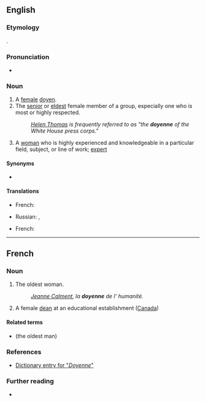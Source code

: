 {{also|doyenné}}

==English==

===Etymology===
{{bor|en|fr|doyenne}}.

===Pronunciation===
* {{rhymes|ɛn|lang=en}}

===Noun===
{{en-noun}}

# A [[female]] [[doyen]].
# The [[senior]] or [[eldest]] female member of a group, especially one who is most or highly respected.
#: ''[[w:Helen Thomas|Helen Thomas]] is frequently referred to as "the '''doyenne''' of the White House press corps."''
# A [[woman]] who is highly experienced and knowledgeable in a particular field, subject, or line of work; [[expert]]

====Synonyms====
* {{l|en|grande dame}}

====Translations====
{{trans-top|female doyen}}
* French: {{t+|fr|doyenne|f}}
{{trans-mid}}
* Russian: {{t+|ru|специали́стка|f}}, {{t+|ru|профессиона́лка|f}}
{{trans-bottom}}

{{trans-top|oldest female in group}}
* French: {{t+|fr|doyenne|f}}
{{trans-mid}}
{{trans-bottom}}

----

==French==

===Noun===
{{fr-noun|f}}

# The oldest woman.
#: ''[[w:Jeanne Calment|Jeanne Calment]], la '''doyenne''' de l' humanité.''
# A female [[dean]] at an educational establishment ([[Canada]])

====Related terms====
* {{l|fr|doyen}} (the oldest man)

===References===
* [http://www.bartleby.com/61/19/D0371900.html Dictionary entry for "''Doyenne''"]

===Further reading===
* {{R:TLFi}}